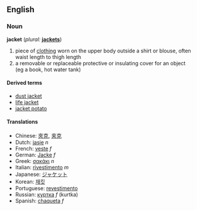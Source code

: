 ==English==
===Noun===
'''jacket''' (''plural:'' '''[[jackets]]''')

# piece of [[clothing]] worn on the upper body outside a shirt or blouse, often waist length to thigh length
# a removable or replaceable protective or insulating cover for an object (eg a book, hot water tank)

====Derived terms====
*[[dust jacket]]
*[[life jacket]]
*[[jacket potato]]

====Translations====
*Chinese: [[夾克]], [[夹克]]
*Dutch: [[jasje]] ''n''
*French: [[veste]] ''f''
*German: [[Jacke]] ''f''
*Greek: [[σακάκι]] ''n''
*Italian: [[rivestimento]] ''m''
*Japanese: [[ジャケット]]
*Korean: [[재킷]]
*Portuguese: [[revestimento]]
*Russian: [[куртка]] ''f'' (kurtka)
*Spanish: [[chaqueta]] ''f''